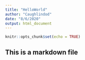 ```yaml
---
title: "HelloWorld"
author: "Caughlindod"
date: "8/6/2020"
output: html_document
---
```


```r
knitr::opts_chunk$set(echo = TRUE)
```

## This is a markdown file
